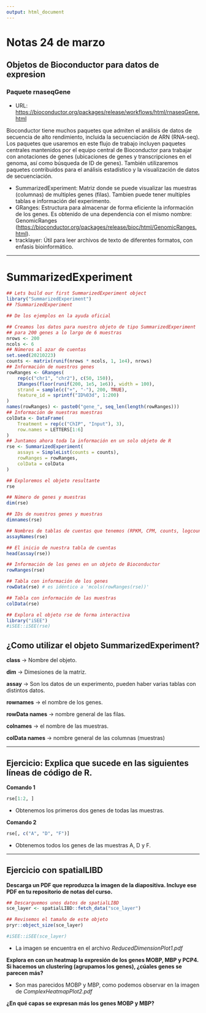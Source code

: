 ```yaml
---
output: html_document
---
```


# Notas 24 de marzo

## Objetos de Bioconductor para datos de expresion

### Paquete rnaseqGene

- URL: [https://bioconductor.org/packages/release/workflows/html/rnaseqGene.html](https://bioconductor.org/packages/release/workflows/html/rnaseqGene.html)

Bioconductor tiene muchos paquetes que admiten el análisis de datos de secuencia de alto rendimiento, incluida la secuenciación de ARN (RNA-seq). Los paquetes que usaremos en este flujo de trabajo incluyen paquetes centrales mantenidos por el equipo central de Bioconductor para trabajar con anotaciones de genes (ubicaciones de genes y transcripciones en el genoma, así como búsqueda de ID de genes). También utilizaremos paquetes contribuidos para el análisis estadístico y la visualización de datos de secuenciación.

- SummarizedExperiment: Matriz donde se puede visualizar las muestras (columnas) de multiples genes (filas). Tambien puede tener multiples tablas e información del experimento.
- GRanges: Estructura para almacenar de forma eficiente la información de los genes. Es obtenido de una dependencia con el mismo nombre: GenomicRanges ([https://bioconductor.org/packages/release/bioc/html/GenomicRanges.html](https://bioconductor.org/packages/release/bioc/html/GenomicRanges.html)).
- tracklayer: Útil para leer archivos de texto de diferentes formatos, con enfasis bioinformático.

---

# SummarizedExperiment

```r
## Lets build our first SummarizedExperiment object
library("SummarizedExperiment")
## ?SummarizedExperiment

## De los ejemplos en la ayuda oficial

## Creamos los datos para nuestro objeto de tipo SummarizedExperiment
## para 200 genes a lo largo de 6 muestras
nrows <- 200
ncols <- 6
## Números al azar de cuentas
set.seed(20210223)
counts <- matrix(runif(nrows * ncols, 1, 1e4), nrows)
## Información de nuestros genes
rowRanges <- GRanges(
    rep(c("chr1", "chr2"), c(50, 150)),
    IRanges(floor(runif(200, 1e5, 1e6)), width = 100),
    strand = sample(c("+", "-"), 200, TRUE),
    feature_id = sprintf("ID%03d", 1:200)
)
names(rowRanges) <- paste0("gene_", seq_len(length(rowRanges)))
## Información de nuestras muestras
colData <- DataFrame(
    Treatment = rep(c("ChIP", "Input"), 3),
    row.names = LETTERS[1:6]
)
## Juntamos ahora toda la información en un solo objeto de R
rse <- SummarizedExperiment(
    assays = SimpleList(counts = counts),
    rowRanges = rowRanges,
    colData = colData
)

## Exploremos el objeto resultante
rse

## Número de genes y muestras
dim(rse)

## IDs de nuestros genes y muestras
dimnames(rse)

## Nombres de tablas de cuentas que tenemos (RPKM, CPM, counts, logcounts, etc)
assayNames(rse)

## El inicio de nuestra tabla de cuentas
head(assay(rse))

## Información de los genes en un objeto de Bioconductor
rowRanges(rse)

## Tabla con información de los genes
rowData(rse) # es idéntico a 'mcols(rowRanges(rse))'

## Tabla con información de las muestras
colData(rse)

## Explora el objeto rse de forma interactiva
library("iSEE")
#iSEE::iSEE(rse)
```

## ¿Como utilizar el objeto SummarizedExperiment?

**class** → Nombre del objeto.

**dim** → Dimesiones de la matriz.

**assay** → Son los datos de un experimento, pueden haber varias tablas con distintos datos.

**rownames** → el nombre de los genes.

**rowData names** → nombre general de las filas.

**colnames** → el nombre de las muestras.

**colData names** → nombre general de las columnas (muestras)

---

## Ejercicio: Explica que sucede en las siguientes líneas de código de R.

**Comando 1**
```R
rse[1:2, ]
```

- Obtenemos los primeros dos genes de todas las muestras.

**Comando 2**
```R
rse[, c("A", "D", "F")]
```

- Obtenemos todos los genes de las muestras A, D y F.

---

## Ejercicio con spatialLIBD

**Descarga un PDF que reproduzca la imagen de la diapositiva. Incluye ese PDF en tu repositorio de notas del curso.**

```r
## Descarguemos unos datos de spatialLIBD
sce_layer <- spatialLIBD::fetch_data("sce_layer")

## Revisemos el tamaño de este objeto
pryr::object_size(sce_layer)

#iSEE::iSEE(sce_layer)
```

- La imagen se encuentra en el archivo *ReducedDimensionPlot1.pdf*

**Explora en con un heatmap la expresión de los genes MOBP, MBP y PCP4. Si hacemos un clustering (agrupamos los genes), ¿cúales genes se parecen más?**

- Son mas parecidos MOBP  y MBP, como podemos observar en la imagen de *ComplexHeatmapPlot2.pdf*

**¿En qué capas se expresan más los genes MOBP y MBP?**
